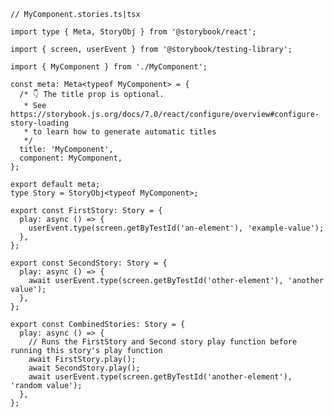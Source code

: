```tsx
// MyComponent.stories.ts|tsx

import type { Meta, StoryObj } from '@storybook/react';

import { screen, userEvent } from '@storybook/testing-library';

import { MyComponent } from './MyComponent';

const meta: Meta<typeof MyComponent> = {
  /* 👇 The title prop is optional.
   * See https://storybook.js.org/docs/7.0/react/configure/overview#configure-story-loading
   * to learn how to generate automatic titles
   */
  title: 'MyComponent',
  component: MyComponent,
};

export default meta;
type Story = StoryObj<typeof MyComponent>;

export const FirstStory: Story = {
  play: async () => {
    userEvent.type(screen.getByTestId('an-element'), 'example-value');
  },
};

export const SecondStory: Story = {
  play: async () => {
    await userEvent.type(screen.getByTestId('other-element'), 'another value');
  },
};

export const CombinedStories: Story = {
  play: async () => {
    // Runs the FirstStory and Second story play function before running this story's play function
    await FirstStory.play();
    await SecondStory.play();
    await userEvent.type(screen.getByTestId('another-element'), 'random value');
  },
};
```
